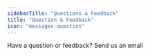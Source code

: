 ```yaml
---
sidebarTitle: "Questions & Feedback"
title: "Question & Feedback"
icon: "messages-question"
---
```


Have a question or feedback? Send us an email [<Icon icon="paper-plane-top" />](mailto:andy@finta.com?subject=Finta%20Guide%20Question%20/%20Feedback)